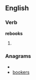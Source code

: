 ==English==

===Verb===
'''rebooks'''

# {{third-person singular of|[[rebook]]}}

===Anagrams===
* {{alphagram|bekoors}}
* [[bookers#English|bookers]]